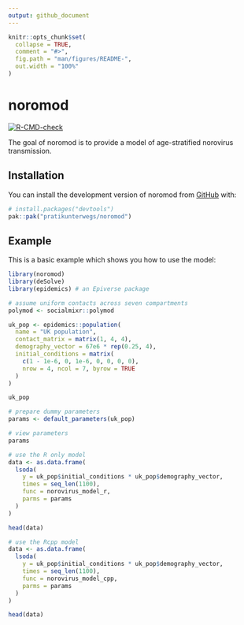 ```yaml
---
output: github_document
---
```


<!-- README.md is generated from README.Rmd. Please edit that file -->

```r
knitr::opts_chunk$set(
  collapse = TRUE,
  comment = "#>",
  fig.path = "man/figures/README-",
  out.width = "100%"
)
```

# noromod

<!-- badges: start -->
[![R-CMD-check](https://github.com/pratikunterwegs/noromod/actions/workflows/R-CMD-check.yaml/badge.svg)](https://github.com/pratikunterwegs/noromod/actions/workflows/R-CMD-check.yaml)
<!-- badges: end -->

The goal of noromod is to provide a model of age-stratified norovirus transmission.

## Installation

You can install the development version of noromod from [GitHub](https://github.com/) with:

``` r
# install.packages("devtools")
pak::pak("pratikunterwegs/noromod")
```

## Example

This is a basic example which shows you how to use the model:

```r
library(noromod)
library(deSolve)
library(epidemics) # an Epiverse package

# assume uniform contacts across seven compartments
polymod <- socialmixr::polymod

uk_pop <- epidemics::population(
  name = "UK population",
  contact_matrix = matrix(1, 4, 4),
  demography_vector = 67e6 * rep(0.25, 4),
  initial_conditions = matrix(
    c(1 - 1e-6, 0, 1e-6, 0, 0, 0, 0),
    nrow = 4, ncol = 7, byrow = TRUE
  )
)

uk_pop

# prepare dummy parameters
params <- default_parameters(uk_pop)

# view parameters
params

# use the R only model
data <- as.data.frame(
  lsoda(
    y = uk_pop$initial_conditions * uk_pop$demography_vector,
    times = seq_len(1100),
    func = norovirus_model_r,
    parms = params
  )
)

head(data)

# use the Rcpp model
data <- as.data.frame(
  lsoda(
    y = uk_pop$initial_conditions * uk_pop$demography_vector,
    times = seq_len(1100),
    func = norovirus_model_cpp,
    parms = params
  )
)

head(data)
```
